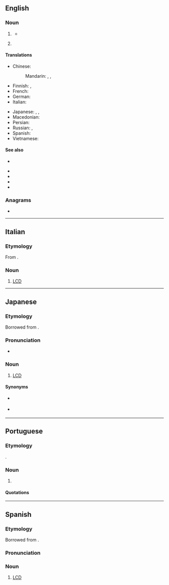 ==English==
{{wikipedia}}

===Noun===
{{en-noun}}

# {{lb|en|electronics|computing}} {{initialism of|en|liquid crystal display}}
#* {{quote-journal|en|author=James Connell|title=Apple to Drop CRT Monitors|date=2001-05-23|url=https://www.nytimes.com/2001/05/23/business/worldbusiness/IHT-tech-briefapple-to-drop-crt-monitors.html|issn=0362-4331|work=International Herald Tribune|passage='''LCD''' monitors offer higher resolution and take up far less space than traditional PC displays.}}
# {{lb|en|number theory}} {{initialism of|en|[[lowest common denominator]] / [[least common denominator]]}}

====Translations====
{{trans-top|liquid crystal display}}
* Chinese:
*: Mandarin: {{t|cmn|液晶显示屏|sc=Hani}}, {{t+|cmn|液晶显示器|sc=Hani}}, {{t+|cmn|LCD|sc=Hani}}
* Finnish: {{t|fi|LCD-näyttö}}, {{t+|fi|nestekidenäyttö}}
* French: {{t+|fr|ACL}}
* German: {{t+|de|LCD}}
* Italian: {{t+|it|LCD|m}}
{{trans-mid}}
* Japanese: {{t|ja|LCD|tr=erushīdī}}, {{t|ja|液晶ディスプレイ|tr=ekishō disupurei}}, {{t+|ja|液晶|tr=ekishō}}
* Macedonian: {{t|mk|ЛЦД}}
* Persian: {{t|fa|ال‌سی‌دی|tr=el-si-di|sc=fa-Arab}}
* Russian: {{t|ru|ЖКД|m}}, {{t|ru|ЖК-диспле́й|m}}
* Spanish: {{t+|es|LCD|m}}
* Vietnamese: {{t|vi|màn hình tinh thể lỏng}}
{{trans-bottom}}

====See also====
{{sense|lowest common denominator}}
* {{l|en|GCF}}
{{sense|liquid crystal display}}
* {{l|en|CRT}}
* {{l|en|LED}}
* {{l|en|TFT}}
* {{l|en|VDU}}

===Anagrams===
* {{anagrams|en|a=cdl|CDL|CLD|Cld.|DCL|DLC|LDC}}

----

==Italian==

===Etymology===
From {{uder|it|en|-}}.

===Noun===
{{it-noun|m|LCD}}

# [[#English|LCD]]
#: {{syn|it|schermo a cristalli liquidi}}

----

==Japanese==

===Etymology===
Borrowed from {{bor|ja|en|LCD}}.

===Pronunciation===
{{ja-pron|エルシーディー|acc=5}}
* {{a|Osaka}} {{ja-accent-common|nakadaka||エルシーディ|ー}}

===Noun===
{{ja-noun|エル%シー%ディー}}

# [[#English|LCD]]

====Synonyms====
* {{ja-r|液%晶ディスプレイ|えき%しょう ディスプレイ}} {{q|formal}}
* {{ja-r|液%晶|えき%しょう}} {{q|colloquial}}

----

==Portuguese==
{{wikipedia|lang=pt}}

===Etymology===
{{obor|pt|en|LCD}}.

===Noun===
{{pt-noun|m|#s}}

# {{lb|pt|electronics|computing}} {{l|en|LCD}} {{gloss|liquid crystal display}}

====Quotations====
{{seeCites|pt}}

{{cln|pt|initialisms}}

----

==Spanish==
{{wikipedia|lang=es}}

===Etymology===
Borrowed from {{bor|es|en|LCD}}.

===Pronunciation===
{{es-pr|elecedé}}

===Noun===
{{es-noun|m}}

# {{lb|es|electronics|computing}} [[#English|LCD]] {{gloss|liquid crystal display}}